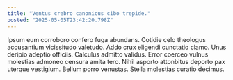 ```yaml
---
title: "Ventus crebro canonicus cibo trepide."
posted: "2025-05-05T23:42:20.798Z"
---
```


Ipsum eum corroboro confero fuga abundans. Cotidie celo theologus accusantium vicissitudo valetudo. Addo crux eligendi cunctatio clamo.
Unus deripio adeptio officiis. Calculus admitto validus. Error coerceo vulnus molestias admoneo censura amita tero.
Nihil asporto attonbitus deporto pax uterque vestigium. Bellum porro venustas. Stella molestias curatio decimus.
